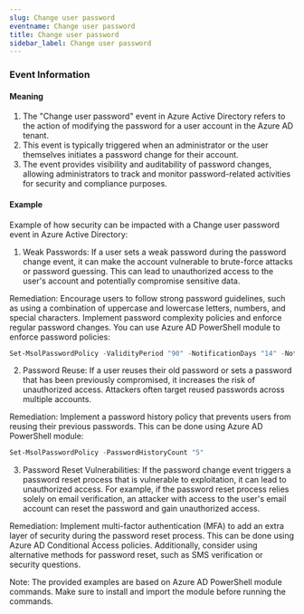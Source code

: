 ```yaml
--- 
slug: Change user password
eventname: Change user password
title: Change user password
sidebar_label: Change user password
---
```

                       

### Event Information

#### Meaning

1. The "Change user password" event in Azure Active Directory refers to the action of modifying the password for a user account in the Azure AD tenant.
2. This event is typically triggered when an administrator or the user themselves initiates a password change for their account.
3. The event provides visibility and auditability of password changes, allowing administrators to track and monitor password-related activities for security and compliance purposes.

#### Example

Example of how security can be impacted with a Change user password event in Azure Active Directory:

1. Weak Passwords: If a user sets a weak password during the password change event, it can make the account vulnerable to brute-force attacks or password guessing. This can lead to unauthorized access to the user's account and potentially compromise sensitive data.

Remediation: Encourage users to follow strong password guidelines, such as using a combination of uppercase and lowercase letters, numbers, and special characters. Implement password complexity policies and enforce regular password changes. You can use Azure AD PowerShell module to enforce password policies:

```powershell
Set-MsolPasswordPolicy -ValidityPeriod "90" -NotificationDays "14" -NotificationBeforePasswordExpires "7" -PasswordHistoryCount "5" -MinPasswordLength "8" -MinPasswordAge "1"
```

2. Password Reuse: If a user reuses their old password or sets a password that has been previously compromised, it increases the risk of unauthorized access. Attackers often target reused passwords across multiple accounts.

Remediation: Implement a password history policy that prevents users from reusing their previous passwords. This can be done using Azure AD PowerShell module:

```powershell
Set-MsolPasswordPolicy -PasswordHistoryCount "5"
```

3. Password Reset Vulnerabilities: If the password change event triggers a password reset process that is vulnerable to exploitation, it can lead to unauthorized access. For example, if the password reset process relies solely on email verification, an attacker with access to the user's email account can reset the password and gain unauthorized access.

Remediation: Implement multi-factor authentication (MFA) to add an extra layer of security during the password reset process. This can be done using Azure AD Conditional Access policies. Additionally, consider using alternative methods for password reset, such as SMS verification or security questions.

Note: The provided examples are based on Azure AD PowerShell module commands. Make sure to install and import the module before running the commands.

 